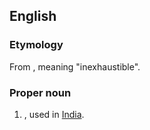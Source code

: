 ==English==

===Etymology===
From {{etyl|sa}}, meaning "inexhaustible".

===Proper noun===
{{en-proper noun}}

# {{given name|female|from=India}}, used in [[India]].